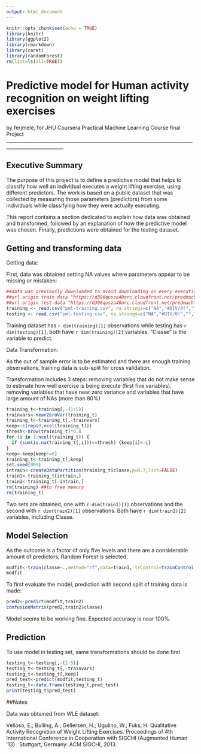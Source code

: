 ---
output: html_document
---


```{r setup, include=FALSE, echo=FALSE}
knitr::opts_chunk$set(echo = TRUE)
library(knitr)
library(ggplot2)
library(rmarkdown)
library(caret)
library(randomForest)
rm(list=ls(all=TRUE))
```

# Predictive model for Human activity recognition on weight lifting exercises

by ferjmele, for JHU Coursera Practical Machine Learning Course final Project
______________________________________________________________________________________________________

## Executive Summary

The purpose of this project is to define a predictive model that helps to classify how well an individual executes a weight lifting exercise, using different predictors. The work is based on a public dataset that was collected by measuring those parameters (predictors) from some individuals while classifying how they were actually executing. 

This report contains a section dedicated to explain how data was obtained and transformed, followed by an explanation of how the predictive model was chosen. Finally, predictions were obtained for the testing dataset. 

## Getting and transforming data

Getting data:

First, data was obtained setting NA values where parameters appear to be missing or mistaken:

``` {r getdata}
##data was previously downloaded to avoid downloading on every execution
##url origin train data "https://d396qusza40orc.cloudfront.net/predmachlearn/pml-training.csv"
##url origin test data "https://d396qusza40orc.cloudfront.net/predmachlearn/pml-testing.csv"
training <- read.csv("pml-training.csv", na.strings=c("NA","#DIV/0!",""," "))
testing <- read.csv("pml-testing.csv", na.strings=c("NA","#DIV/0!",""," "))
```

Training dataset has `r dim(training)[1]` observations while testing has `r dim(testing)[1]`, both have `r dim(training)[2]` variables. "Classe" is the variable to predict.


Data Transformation:

As the out of sample error is to be estimated and there are enough training observations, training data is sub-split for cross validation.

Transformation includes 3 steps: removing variables that do not make sense to estimate how well exercise is being execute (first five variables), removing variables that have near zero variance and variables that have large amount of NAs (more than 80%)

``` {r transformdata}
training_t<-training[,-(1:5)]
trainvars<-nearZeroVar(training_t)
training_t<-training_t[,-trainvars]
keep<-c(rep(0,ncol(training_t)))
thresh<-nrow(training_t)*0.8
for (i in 1:ncol(training_t)) {
  if (sum(is.na(training_t[,i]))<=thresh) {keep[i]<-i}
}
keep<-keep[keep!=0]
training_t<-training_t[,keep]
set.seed(900)
intrain<-createDataPartition(training_t$classe,p=0.7,list=FALSE)
train1<-training_t[intrain,]
train2<-training_t[-intrain,]
rm(training) ##to free memory
rm(training_t)
```

Two sets are obtained, one with `r dim(train1)[1]` observations and the second with `r dim(train2)[1]` observations. Both have `r dim(train1)[2]` variables, including Classe.

## Model Selection

As the outcome is a factor of only five levels and there are a considerable amount of predictors, Random Forest is selected.

``` {r modelbuild}
modfit<-train(classe~.,method="rf",data=train1, trControl=trainControl(number=2)) ##number=2 is added to limit overfitting and to avoid excessive need of computational capacity
modfit
```

To first evaluate the model, prediction with second split of training data is made:

``` {r traintest}
pred2<-predict(modfit,train2)
confusionMatrix(pred2,train2$classe)
```

Model seems to be working fine. Expected accuracy is near 100%.

## Prediction

To use model in testing set, same transformations should be done first
``` {r pred}
testing_t<-testing[,-(1:5)]
testing_t<-testing_t[,-trainvars]
testing_t<-testing_t[,keep]
pred_test<-predict(modfit,testing_t)
testing_t<-data.frame(testing_t,pred_test)
print(testing_t$pred_test)
```

##Notes

Data was obtained from WLE dataset:

Velloso, E.; Bulling, A.; Gellersen, H.; Ugulino, W.; Fuks, H. Qualitative Activity Recognition of Weight Lifting Exercises. Proceedings of 4th International Conference in Cooperation with SIGCHI (Augmented Human '13) . Stuttgart, Germany: ACM SIGCHI, 2013.
